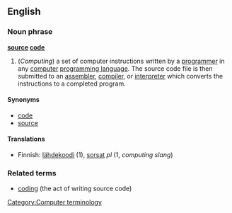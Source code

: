 ==English==
===Noun phrase===
'''[[source]] [[code]]'''

# (''Computing'') a set of computer instructions written by a [[programmer]] in any [[computer]] [[programming language]]. The source code file is then submitted to an [[assembler]], [[compiler]], or [[interpreter]] which converts the instructions to a completed program.

====Synonyms====
*[[code]]
*[[source]]<!--Usually called "source" or "code" among programmers-->

====Translations====
*Finnish: [[lähdekoodi]] (1), [[sorsat]] ''pl'' (1, ''computing slang'')

===Related terms===
*[[coding]] (the act of writing source code)

[[Category:Computer terminology]]
